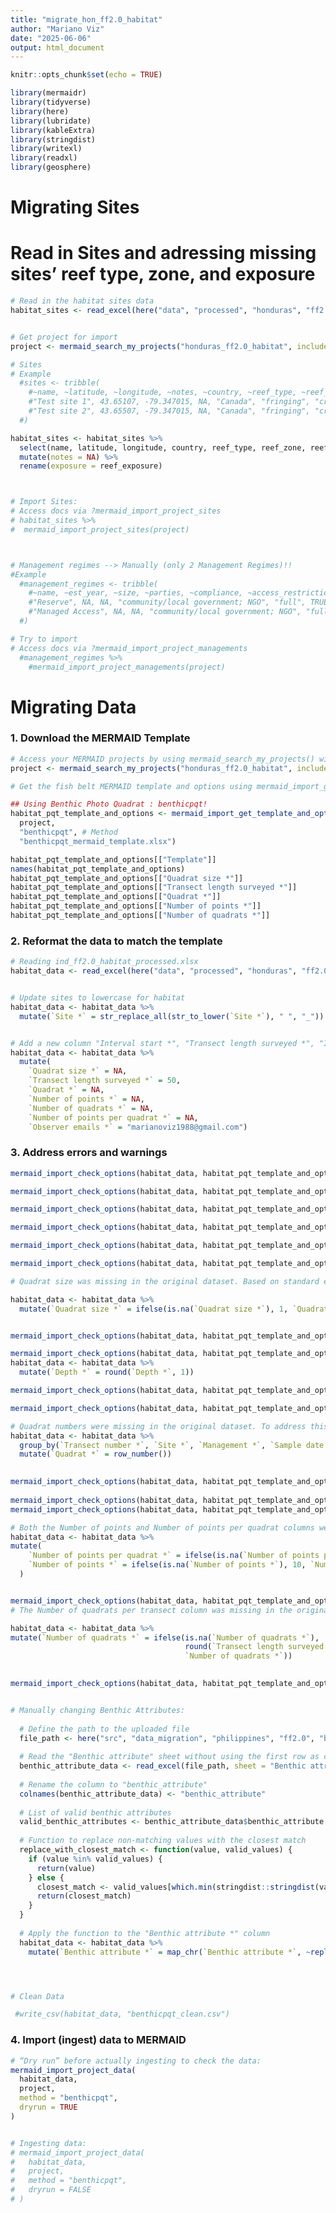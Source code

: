 ```yaml
---
title: "migrate_hon_ff2.0_habitat"
author: "Mariano Viz"
date: "2025-06-06"
output: html_document
---
```


```r
knitr::opts_chunk$set(echo = TRUE)

library(mermaidr)
library(tidyverse)
library(here)
library(lubridate)
library(kableExtra)
library(stringdist)
library(writexl)
library(readxl)
library(geosphere)

```


# Migrating Sites

# Read in Sites and adressing missing sites' reef type, zone, and exposure 

```r

# Read in the habitat sites data
habitat_sites <- read_excel(here("data", "processed", "honduras", "ff2.0", "hon_ff2.0_habitat_sites_processed.xlsx"))



```



```r

# Get project for import
project <- mermaid_search_my_projects("honduras_ff2.0_habitat", include_test_projects = TRUE)

# Sites
# Example
  #sites <- tribble(
    #~name, ~latitude, ~longitude, ~notes, ~country, ~reef_type, ~reef_zone, ~exposure,
    #"Test site 1", 43.65107, -79.347015, NA, "Canada", "fringing", "crest", "semi-exposed",
    #"Test site 2", 43.65507, -79.347015, NA, "Canada", "fringing", "crest", "semi-exposedd"
  #)

habitat_sites <- habitat_sites %>%
  select(name, latitude, longitude, country, reef_type, reef_zone, reef_exposure) %>%
  mutate(notes = NA) %>%
  rename(exposure = reef_exposure)



# Import Sites:
# Access docs via ?mermaid_import_project_sites
# habitat_sites %>%
#  mermaid_import_project_sites(project)



# Management regimes --> Manually (only 2 Management Regimes)!!
#Example
  #management_regimes <- tribble(
    #~name, ~est_year, ~size, ~parties, ~compliance, ~access_restriction, ~periodic_closure,
    #"Reserve", NA, NA, "community/local government; NGO", "full", TRUE, TRUE,
    #"Managed Access", NA, NA, "community/local government; NGO", "full", TRUE, TRUE,
  #)

# Try to import
# Access docs via ?mermaid_import_project_managements
  #management_regimes %>%
    #mermaid_import_project_managements(project)

```



# Migrating Data


### 1. Download the MERMAID Template

```r

# Access your MERMAID projects by using mermaid_search_my_projects() with the project name
project <- mermaid_search_my_projects("honduras_ff2.0_habitat", include_test_projects = TRUE)

# Get the fish belt MERMAID template and options using mermaid_import_get_template_and_options() and save it to a file (in this case called fishbelt_mermaid_template.xlsx and benthicpit_mermaid_template.xlsx) 

## Using Benthic Photo Quadrat : benthicpqt!
habitat_pqt_template_and_options <- mermaid_import_get_template_and_options(
  project,
  "benthicpqt", # Method
  "benthicpqt_mermaid_template.xlsx")

habitat_pqt_template_and_options[["Template"]]
names(habitat_pqt_template_and_options)
habitat_pqt_template_and_options[["Quadrat size *"]] 
habitat_pqt_template_and_options[["Transect length surveyed *"]]
habitat_pqt_template_and_options[["Quadrat *"]]
habitat_pqt_template_and_options[["Number of points *"]] 
habitat_pqt_template_and_options[["Number of quadrats *"]] 

```

### 2. Reformat the data to match the template

```r
# Reading ind_ff2.0_habitat_processed.xlsx
habitat_data <- read_excel(here("data", "processed", "honduras", "ff2.0", "hon_ff2.0_habitat_processed.xlsx"))


# Update sites to lowercase for habitat
habitat_data <- habitat_data %>%
  mutate(`Site *` = str_replace_all(str_to_lower(`Site *`), " ", "_"))


# Add a new column "Interval start *", "Transect length surveyed *", "Interval size *", "Observation interval *", and "Observer emails *" 
habitat_data <- habitat_data %>%
  mutate(
    `Quadrat size *` = NA,
    `Transect length surveyed *` = 50,
    `Quadrat *` = NA,
    `Number of points *` = NA,
    `Number of quadrats *` = NA,
    `Number of points per quadrat *` = NA,
    `Observer emails *` = "marianoviz1988@gmail.com")

```


### 3. Address errors and warnings 


```r
mermaid_import_check_options(habitat_data, habitat_pqt_template_and_options, "Site *")

mermaid_import_check_options(habitat_data, habitat_pqt_template_and_options, "Management *") 

mermaid_import_check_options(habitat_data, habitat_pqt_template_and_options, "Sample date: Year *")

mermaid_import_check_options(habitat_data, habitat_pqt_template_and_options, "Sample date: Month *")

mermaid_import_check_options(habitat_data, habitat_pqt_template_and_options,"Sample date: Day *")

mermaid_import_check_options(habitat_data, habitat_pqt_template_and_options,"Quadrat size *") #check: add

# Quadrat size was missing in the original dataset. Based on standard ecological monitoring practices used in Coral Reef Monitoring Programs, a quadrat size of 1 m² was assumed for all observations. 

habitat_data <- habitat_data %>%
  mutate(`Quadrat size *` = ifelse(is.na(`Quadrat size *`), 1, `Quadrat size *`))


mermaid_import_check_options(habitat_data, habitat_pqt_template_and_options,"Transect length surveyed *")

mermaid_import_check_options(habitat_data, habitat_pqt_template_and_options,"Depth *")
habitat_data <- habitat_data %>%
  mutate(`Depth *` = round(`Depth *`, 1))

mermaid_import_check_options(habitat_data, habitat_pqt_template_and_options,"Observer emails *")

mermaid_import_check_options(habitat_data, habitat_pqt_template_and_options,"Quadrat *") #check: add

# Quadrat numbers were missing in the original dataset. To address this, quadrat numbers were assigned sequentially based on the corresponding transect, site, and sampling date:
habitat_data <- habitat_data %>%
  group_by(`Transect number *`, `Site *`, `Management *`, `Sample date: Year *`, `Sample date: Month *`, `Sample date: Day *`) %>%
  mutate(`Quadrat *` = row_number())

         
mermaid_import_check_options(habitat_data, habitat_pqt_template_and_options,"Transect number *")
        
mermaid_import_check_options(habitat_data, habitat_pqt_template_and_options,"Number of points *") #check: add
mermaid_import_check_options(habitat_data, habitat_pqt_template_and_options,"Number of points per quadrat *") #check: add

# Both the Number of points and Number of points per quadrat columns were missing in the original dataset. To address this, we assumed a standard value of 10 points per quadrat for all observations. This assumption is based on common practices for benthic photo quadrat analysis
habitat_data <- habitat_data %>%
mutate(
    `Number of points per quadrat *` = ifelse(is.na(`Number of points per quadrat *`), 10, `Number of points per quadrat *`),
    `Number of points *` = ifelse(is.na(`Number of points *`), 10, `Number of points *`)
  )


mermaid_import_check_options(habitat_data, habitat_pqt_template_and_options,"Number of quadrats *") #chack: add
# The Number of quadrats per transect column was missing in the original dataset. This value was calculated based on the transect length surveyed and an assumed quadrat spacing of 5 meters.

habitat_data <- habitat_data %>%  
mutate(`Number of quadrats *` = ifelse(is.na(`Number of quadrats *`), 
                                       round(`Transect length surveyed *` / 5), 
                                       `Number of quadrats *`))

         
mermaid_import_check_options(habitat_data, habitat_pqt_template_and_options,"Benthic attribute *") 


# Manually changing Benthic Attributes:
  
  # Define the path to the uploaded file
  file_path <- here("src", "data_migration", "philippines", "ff2.0", "benthicpqt_mermaid_template.xlsx")
  
  # Read the "Benthic attribute" sheet without using the first row as column names
  benthic_attribute_data <- read_excel(file_path, sheet = "Benthic attribute", col_names = FALSE)
  
  # Rename the column to "benthic_attribute"
  colnames(benthic_attribute_data) <- "benthic_attribute"
  
  # List of valid benthic attributes
  valid_benthic_attributes <- benthic_attribute_data$benthic_attribute
  
  # Function to replace non-matching values with the closest match
  replace_with_closest_match <- function(value, valid_values) {
    if (value %in% valid_values) {
      return(value)
    } else {
      closest_match <- valid_values[which.min(stringdist::stringdist(value, valid_values))]
      return(closest_match)
    }
  }
  
  # Apply the function to the "Benthic attribute *" column
  habitat_data <- habitat_data %>%
    mutate(`Benthic attribute *` = map_chr(`Benthic attribute *`, ~replace_with_closest_match(.x, valid_benthic_attributes)))




# Clean Data

 #write_csv(habitat_data, "benthicpqt_clean.csv")

```

### 4. Import (ingest) data to MERMAID


```r

# “Dry run” before actually ingesting to check the data:
mermaid_import_project_data(
  habitat_data,
  project,
  method = "benthicpqt",
  dryrun = TRUE
)


# Ingesting data:
# mermaid_import_project_data(
#   habitat_data,
#   project,
#   method = "benthicpqt",
#   dryrun = FALSE
# )


```

